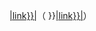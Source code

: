 {{formatnum: {{{orgvalue}}} }}[[{{convert/unitname|{{{orgunit}}}|link}}|{{convert/unitname|{{{orgunit}}}|short}}]]（{{formatnum: {{#expr: {{{convalue}}} round {{{roundto}}} }} }}[[{{convert/unitname|{{{conunit}}}|link}}|{{convert/unitname|{{{conunit}}}|short}}]]）